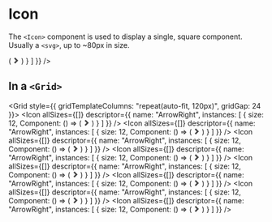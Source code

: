 

# Icon

The `<Icon>` component is used to display a single, square component. Usually a `<svg>`, up to ~80px in size.

<Exhibit>
  <div style={{ padding: 40, display: "flex", alignItems: "center", justifyContent: "center" , width: "100%" }}>
    <div style={{ width: 120 }}>
      <Icon
        allSizes={[]}
        descriptor={{
          name: "ArrowRight",
          instances: [
            {
              size: 12,
              Component: () => (
                <svg width="12px" height="12px" viewBox="0 0 12 12">
                  <path fill="#444" d="M1.98 2.1L5.88 6 1.98 9.9 4.08 12 10.08 6 4.08 0 1.98 2.1z" />
                </svg>
              )
            }
          ]
        }}
      />
    </div>
  </div>
</Exhibit>

## In a `<Grid>`

<Grid style={{ gridTemplateColumns: "repeat(auto-fit, 120px)", gridGap: 24 }}>
  <Icon
    allSizes={[]}
    descriptor={{
      name: "ArrowRight",
      instances: [
        {
          size: 12,
          Component: () => (
            <svg width="12px" height="12px" viewBox="0 0 12 12">
              <path fill="#444" d="M1.98 2.1L5.88 6 1.98 9.9 4.08 12 10.08 6 4.08 0 1.98 2.1z" />
            </svg>
          )
        }
      ]
    }}
  />
  <Icon
    allSizes={[]}
    descriptor={{
      name: "ArrowRight",
      instances: [
        {
          size: 12,
          Component: () => (
            <svg width="12px" height="12px" viewBox="0 0 12 12">
              <path fill="#444" d="M1.98 2.1L5.88 6 1.98 9.9 4.08 12 10.08 6 4.08 0 1.98 2.1z" />
            </svg>
          )
        }
      ]
    }}
  />
  <Icon
    allSizes={[]}
    descriptor={{
      name: "ArrowRight",
      instances: [
        {
          size: 12,
          Component: () => (
            <svg width="12px" height="12px" viewBox="0 0 12 12">
              <path fill="#444" d="M1.98 2.1L5.88 6 1.98 9.9 4.08 12 10.08 6 4.08 0 1.98 2.1z" />
            </svg>
          )
        }
      ]
    }}
  />
  <Icon
    allSizes={[]}
    descriptor={{
      name: "ArrowRight",
      instances: [
        {
          size: 12,
          Component: () => (
            <svg width="12px" height="12px" viewBox="0 0 12 12">
              <path fill="#444" d="M1.98 2.1L5.88 6 1.98 9.9 4.08 12 10.08 6 4.08 0 1.98 2.1z" />
            </svg>
          )
        }
      ]
    }}
  />
  <Icon
    allSizes={[]}
    descriptor={{
      name: "ArrowRight",
      instances: [
        {
          size: 12,
          Component: () => (
            <svg width="12px" height="12px" viewBox="0 0 12 12">
              <path fill="#444" d="M1.98 2.1L5.88 6 1.98 9.9 4.08 12 10.08 6 4.08 0 1.98 2.1z" />
            </svg>
          )
        }
      ]
    }}
  />
  <Icon
    allSizes={[]}
    descriptor={{
      name: "ArrowRight",
      instances: [
        {
          size: 12,
          Component: () => (
            <svg width="12px" height="12px" viewBox="0 0 12 12">
              <path fill="#444" d="M1.98 2.1L5.88 6 1.98 9.9 4.08 12 10.08 6 4.08 0 1.98 2.1z" />
            </svg>
          )
        }
      ]
    }}
  />
  <Icon
    allSizes={[]}
    descriptor={{
      name: "ArrowRight",
      instances: [
        {
          size: 12,
          Component: () => (
            <svg width="12px" height="12px" viewBox="0 0 12 12">
              <path fill="#444" d="M1.98 2.1L5.88 6 1.98 9.9 4.08 12 10.08 6 4.08 0 1.98 2.1z" />
            </svg>
          )
        }
      ]
    }}
  />
  <Icon
    allSizes={[]}
    descriptor={{
      name: "ArrowRight",
      instances: [
        {
          size: 12,
          Component: () => (
            <svg width="12px" height="12px" viewBox="0 0 12 12">
              <path fill="#444" d="M1.98 2.1L5.88 6 1.98 9.9 4.08 12 10.08 6 4.08 0 1.98 2.1z" />
            </svg>
          )
        }
      ]
    }}
  />
</Grid>